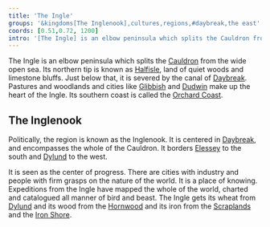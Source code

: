 ```yaml
---
title: 'The Ingle'
groups: '&kingdoms[The Inglenook],cultures,regions,#daybreak,the east'
coords: [0.51,0.72, 1200]
intro: '[The Ingle] is an elbow peninsula which splits the Cauldron from the wide open sea. Politically, the region is known as the Inglenook. It is centered in Daybreak, and borders Elessey to the south and Dylund to the west.'
---
```


The Ingle is an elbow peninsula which splits the [Cauldron]() from the wide open sea. Its northern tip is known as [Halfisle](), land of quiet woods and limestone bluffs. Just below that, it is severed by the canal of [Daybreak](). Pastures and woodlands and cities like [Glibbish]() and [Dudwin]() make up the heart of the Ingle. Its southern coast is called the [Orchard Coast]().

## The Inglenook

Politically, the region is known as the Inglenook. It is centered in [Daybreak](), and encompasses the whole of the Cauldron. It borders [Elessey]() to the south and [Dylund]() to the west.

It is seen as the center of progress. There are cities with industry and people with firm grasps on the nature of the world. It is a place of knowing. Expeditions from the Ingle have mapped the whole of the world, charted and catalogued all manner of bird and beast. The Ingle gets its wheat from [Dylund]() and its wood from the [Hornwood]() and its iron from the [Scraplands]() and the [Iron Shore]().